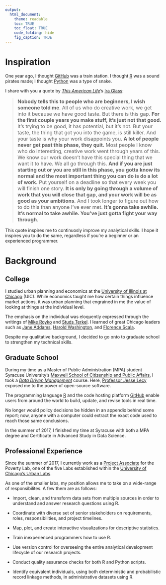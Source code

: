 ```yaml
---
output:
  html_document: 
    theme: readable
    toc: TRUE
    toc_float: TRUE
    code_folding: hide
    fig_caption: TRUE
---
```

<base target="_top"/>

# Inspiration

One year ago, I thought [GitHub](https://github.com/) was a train station. I thought [R](https://www.r-project.org/about.html) was a sound pirates made; I thought [Python](https://www.python.org/about/gettingstarted/) was a type of snake. 

I share with you a quote by *[This American Life](https://www.thisamericanlife.org/about)*'s [Ira Glass](https://www.goodreads.com/quotes/309485-nobody-tells-this-to-people-who-are-beginners-i-wish):

> <p style="font-size:16px">**Nobody tells this to people who are beginners, I wish someone told me**. All of us who do creative work, we get into it because we have good taste. But there is this gap. **For the first couple years you make stuff, it’s just not that good.** It’s trying to be good, it has potential, but it’s not. But your taste, the thing that got you into the game, is still killer. And your taste is why your work disappoints you. **A lot of people never get past this phase, they quit.** Most people I know who do interesting, creative work went through years of this. We know our work doesn’t have this special thing that we want it to have. We all go through this. **And if you are just starting out or you are still in this phase, you gotta know its normal and the most important thing you can do is do a lot of work.** Put yourself on a deadline so that every week you will finish one story. **It is only by going through a volume of work that you will close that gap, and your work will be as good as your ambitions**. And I took longer to figure out how to do this than anyone I’ve ever met. **It’s gonna take awhile. It’s normal to take awhile. You’ve just gotta fight your way through**.</p>

This quote inspires me to continuosly improve my analytical skills. I hope it inspires you to do the same, regardless if you're a beginner or an experienced programmer.

# Background

## College

I studied urban planning and economics at the [University of Illinois at Chicago](https://www.honors.uic.edu/) (UIC). While economics taught me how certain things influence market actions, it was urban planning that engrained in me the value of looking at things at the individual level.

The emphasis on the individual was eloquently expressed through the writings of [Mike Royko](http://www.press.uchicago.edu/Misc/Chicago/730719.html) and [Studs Terkel](https://www.youtube.com/watch?v=Oyl1BvHo9LM). I learned of great Chicago leaders such as [Jane Addams](http://www.hullhousemuseum.org/), [Harold Washington](https://www.thisamericanlife.org/radio-archives/episode/84/harold), and [Florence Scala](http://www.encyclopedia.chicagohistory.org/pages/410114.html).

Despite my qualitative background, I decided to go onto to graduate school to strengthen my technical skills. 

## Graduate School

During my time as a Master of Public Administration (MPA) student Syracuse University's [Maxwell School of Citizenship and Public Affairs](https://www.maxwell.syr.edu/paia/), I took a [*Data Driven Management*](http://www.lecy.info/data-driven-management) course. Here, [Professor Jesse Lecy](http://www.lecy.info/) exposed me to the power of open-source software. 

The programming language [R](https://www.r-project.org/about.html) and the code hosting platform [GitHub](https://guides.github.com/activities/hello-world/) enable users from around the world to build, update, and revise tools in real time. 

No longer would policy decisions be hidden in an appendix behind some report; now, anyone with a computer could extract the exact code used to reach those same conclusions. 

In the summer of 2017, I finished my time at Syracuse with both a MPA degree and Certificate in Advanced Study in Data Science.

## Professional Experience

Since the summer of 2017, I currently work as a [Project Associate](https://urbanlabs.uchicago.edu/people/cristian-nuno) for the Poverty Lab, one of the five Labs established within the [University of Chicago's Urban Labs](https://urbanlabs.uchicago.edu/about).

As one of the smaller labs, my position allows me to take on a wide-range of responsibilites. A few them are as follows:

* Import, clean, and transform data sets from multiple sources in order to understand and answer research questions using R.

* Coordinate with diverse set of senior stakeholders on requirements, roles, responsibilities, and project timelines.

* Map, plot, and create interactive visualizations for descriptive statistics.

* Train inexperienced programmers how to use R.

* Use version control for overseeing the entire analytical development lifecycle of our research projects. 

* Conduct quality assurance checks for both R and Python scripts.

* Identify equivalent individuals, using both deterministic and probabilistic record linkage methods, in administrative datasets using R. 
